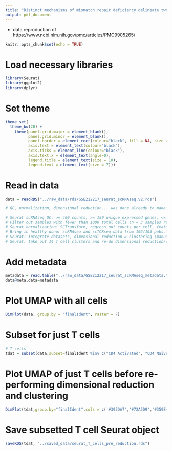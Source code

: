 ```yaml
---
title: "Distinct mechanisms of mismatch repair deficiency delineate two modes of response to PD-1 immunotherapy in endometrial carcinoma"
output: pdf_document
---
```


 - data reproduction of https://www.ncbi.nlm.nih.gov/pmc/articles/PMC9905265/
 
```r
knitr::opts_chunk$set(echo = TRUE)
```

# Load necessary libraries

```r

library(Seurat)
library(ggplot2)
library(dplyr)

```

# Set theme

```r

theme_set(
  theme_bw(20) +
    theme(panel.grid.major = element_blank(),
          panel.grid.minor = element_blank(),
          panel.border = element_rect(colour="black", fill = NA, size = 1),
          axis.text = element_text(colour="black"),
          axis.ticks = element_line(colour="black"),
          axis.text.x = element_text(angle=0),
          legend.title = element_text(size = 10),
          legend.text = element_text(size = 7)))

```

# Read in data

```r

data = readRDS("../raw_data/rds/GSE212217_seurat_scRNAseq.v2.rds")

# QC, normalization, dimensional reduction... was done already to make this RDS file. I could go back and recreate it, but I'm not too interested in doing that at this point

# Seurat scRNAseq QC: >= 400 counts, >= 150 unique expressed genes, <= 20% mito
# Filter out samples with fewer than 1000 total cells (n = 3 samples removed)
# Seurat normalization: SCTransform, regress out counts per cell, features per cell, mito gene expr
# Bring in healthy donor scRNAseq and scTCRseq data from 102/103 pubs, respectively
# Seurat: integrate datasets, dimensional reduction & clustering (manual analysis of marker genes and automatic SingleR citation 105), don't ever here use TCR V/J genes for dimensional reduction/clusering (or that will dominate how clustering is done)
# Seurat: take out 14 T cell clusters and re-do dimensional reduction/clustering on them alone. make sure to take out high mito reads clusters

```

# Add metadata

```r

metadata = read.table("../raw_data/GSE212217_seurat_scRNAseq_metadata.txt",sep="\t",header=TRUE,row.names=1)
data@meta.data=metadata

```

# Plot UMAP with all cells

```r

DimPlot(data, group.by = "finalIdent", raster = F)

```

# Subset for just T cells

```r

# T cells
tdat = subset(data,subset=finalIdent %in% c("CD4 Activated", "CD4 Naive", "CD8 Activated", "CD8 Exhausted", "CD8 Naive", "Treg", "MAIT", "GDT", "Cycling"))

```

# Plot UMAP of just T cells before re-performing dimensional reduction and clustering

```r

DimPlot(tdat,group.by="finalIdent",cols = c('#395DA7','#72A5D9','#359E48','#125C2F','#91CD88','#A01F6A','#6B8739','#7F7F7F','#9172B3'),raster=F)

```

# Save subsetted T cell Seurat object

```r

saveRDS(tdat, "../saved_data/seurat_T_cells_pre_reduction.rds")

```